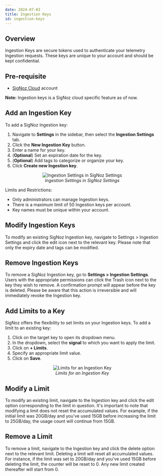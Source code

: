 ```yaml
---
date: 2024-07-03
title: Ingestion Keys
id: ingestion-keys
---
```


## Overview

Ingestion Keys are secure tokens used to authenticate your telemetry Ingestion requests. These keys are unique to your account and should be kept confidential.

## Pre-requisite

-  [SigNoz Cloud](https://signoz.io/teams/) account

**Note:** Ingestion keys is a SigNoz cloud specific feature as of now.

## Add an Ingestion Key
To add a SigNoz Ingestion key:

1. Navigate to **Settings** in the sidebar, then select the **Ingestion Settings** tab.
2. Click the **New Ingestion Key** button.
3. Enter a name for your key.
4. (**Optional**) Set an expiration date for the key.
5. (**Optional**) Add tags to categorize or organize your key.
6. Click **Create new Ingestion key**.

<figure data-zoomable align='center'>
    <img src="/img/docs/ingestion/keys.png" alt="Ingestion Settings in SigNoz Settings"/>
    <figcaption><i>Ingestion Settings in SigNoz Settings</i></figcaption>
</figure>

Limits and Restrictions:
- Only administrators can manage Ingestion keys.
- There is a maximum limit of 50 Ingestion keys per account.
- Key names must be unique within your account.

## Modify Ingestion Keys
To modify an existing SigNoz Ingestion key, navigate to Settings > Ingestion Settings and click the edit icon next to the relevant key. Please note that only the expiry date and tags can be modified.

## Remove Ingestion Keys
To remove a SigNoz Ingestion key, go to **Settings > Ingestion Settings**. Users with the appropriate permissions can click the Trash icon next to the key they wish to remove. A confirmation prompt will appear before the key is deleted. Please be aware that this action is irreversible and will immediately revoke the Ingestion key.

## Add Limits to a Key
SigNoz offers the flexibility to set limits on your Ingestion keys. To add a limit to an existing key:

1. Click on the target key to open its dropdown menu.
2. In the dropdown, select the **signal** to which you want to apply the limit.
3. Click on **+ Limits**.
4. Specify an appropriate limit value.
5. Click on **Save**.

<figure data-zoomable align='center'>
    <img src="/img/docs/ingestion/limits.png" alt="Limits for an Ingestion Key"/>
    <figcaption><i>Limits for an Ingestion Key</i></figcaption>
</figure>

## Modify a Limit
To modify an existing limit, navigate to the Ingestion key and click the edit option corresponding to the limit in question. It's important to note that modifying a limit does not reset the accumulated values. For example, if the initial limit was 20GB/day and you've used 15GB before increasing the limit to 25GB/day, the usage count will continue from 15GB.

## Remove a Limit
To remove a limit, navigate to the Ingestion key and click the delete option next to the relevant limit. Deleting a limit will reset all accumulated values. For instance, if the limit was set to 20GB/day and you've used 15GB before deleting the limit, the counter will be reset to 0. Any new limit created thereafter will start from 0.
